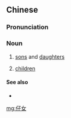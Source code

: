 ==Chinese==
{{zh-forms|alt=囝囡,仔囡}}

===Pronunciation===
{{zh-pron
|c=zai2 neoi5-2
|c-t=doi2 nui2
|cat=n
}}

===Noun===
{{zh-noun}}

# {{lb|zh|Cantonese}} [[son]]s and [[daughter]]s {{zh-mw|啲}}
# {{lb|zh|Cantonese|by extension}} [[children]] {{zh-mw|啲}}

====See also====
* {{zh-l|兒女}}

{{zh-cat|Family}}

[[mg:仔女]]